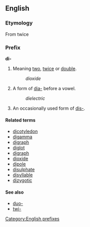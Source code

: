==English==
===Etymology===
{{etystub}}
From {{Gr.}} [[]] twice

===Prefix===
[[Category:English prefixes]]
'''di-'''

#Meaning [[two]], [[twice]] or [[double]].
#:''dioxide''
#A form of [[dia-]] before a vowel.
#:''dielectric''
#An occasionally used form of [[dis-]].

====Related terms====
*[[dicotyledon]]
*[[digamma]]
*[[digraph]]
*[[diglot]]
*[[digraph]]
*[[dioxide]]
*[[dipole]]
*[[disulphate]]
*[[disyllable]]
*[[dizygotic]]

====See also====
* [[duo-]]
* [[twi-]]